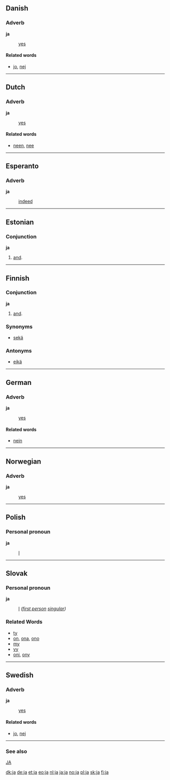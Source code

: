 ==Danish==
===Adverb===
'''ja'''

: [[yes]]

====Related words====
* [[jo]], [[nej]]

----
==Dutch==
===Adverb===
'''ja'''

: [[yes]]

====Related words====
* [[neen]], [[nee]]

----
==Esperanto==
===Adverb===
'''ja'''

: [[indeed]]

----
==Estonian==
===Conjunction===
'''ja'''

# [[and]].

----
==Finnish==
===Conjunction===
'''ja'''

# [[and]].

===Synonyms===
*[[sekä]]

===Antonyms===
*[[eikä]]

----
==German==
===Adverb===
'''ja'''

: [[yes]]

====Related words====
* [[nein]]

----
==Norwegian==
===Adverb===
'''ja'''

: [[yes]]

----
==Polish==
===Personal pronoun===
'''ja'''

: [[I]]

----
==Slovak==
===Personal pronoun===
'''ja'''

: [[I]] ''([[first person]] [[singular]])''
===Related Words===
* [[ty]]
* [[on]], [[ona]], [[ono]]
* [[my]]
* [[vy]]
* [[oni]], [[ony]]
----
==Swedish==
===Adverb===
'''ja'''

: [[yes]]

====Related words====
* [[jo]], [[nej]]

----
===See also===

[[JA]]

[[dk:ja]]
[[de:ja]]
[[et:ja]]
[[eo:ja]]
[[nl:ja]]
[[ja:ja]]
[[no:ja]]
[[pl:ja]]
[[sk:ja]]
[[fi:ja]]